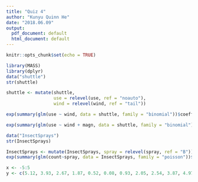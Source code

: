 ```yaml
---
title: "Quiz 4"
author: "Kunyu Quinn He"
date: "2018.06.09"
output:
  pdf_document: default
  html_document: default
---
```


```r
knitr::opts_chunk$set(echo = TRUE)
```

```r
library(MASS)
library(dplyr)
data("shuttle")
str(shuttle)

shuttle <- mutate(shuttle, 
                  use = relevel(use, ref = "noauto"),
                  wind = relevel(wind, ref = "tail"))

exp(summary(glm(use ~ wind, data = shuttle, family = "binomial"))$coefficients[2, 1])
```

```r
exp(summary(glm(use ~ wind + magn, data = shuttle, family = "binomial"))$coefficients[2, 1])
```

```r
data("InsectSprays")
str(InsectSprays)

InsectSprays <- mutate(InsectSprays, spray = relevel(spray, ref = "B"))
exp(summary(glm(count~spray, data = InsectSprays, family = "poisson"))$coefficients[2, 1])
```

```r
x <- -5:5
y <- c(5.12, 3.93, 2.67, 1.87, 0.52, 0.08, 0.93, 2.05, 2.54, 3.87, 4.97)


```

